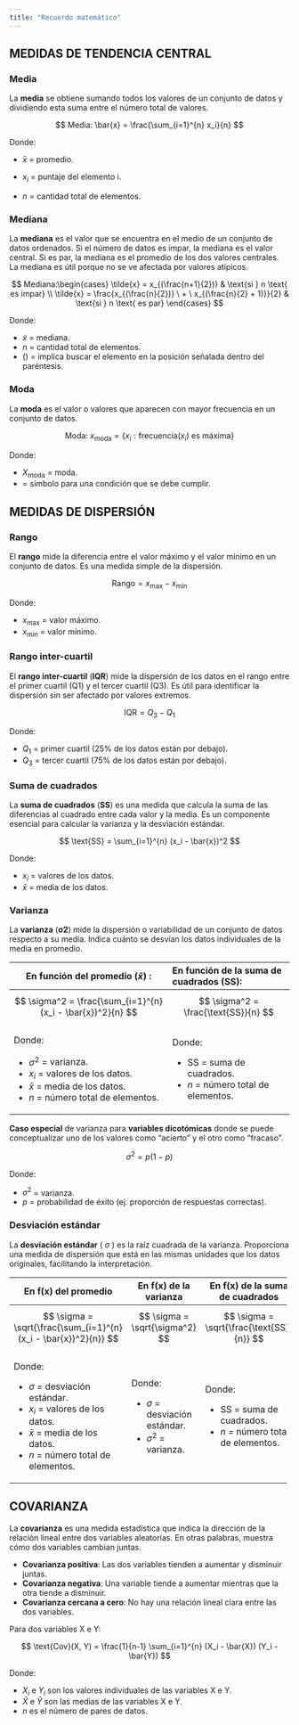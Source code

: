 ```yaml
---
title: "Recuerdo matemático"
---
```


## MEDIDAS DE TENDENCIA CENTRAL

### Media

La **media** se obtiene sumando todos los valores de un conjunto de datos y dividiendo esta suma entre el número total de valores.

$$
Media: \bar{x} = \frac{\sum_{i=1}^{n} x_i}{n}
$$

Donde:

-   $\bar{x}$ = promedio.

-   $x_i$ = puntaje del elemento i.

-   $n$ = cantidad total de elementos.

### Mediana

La **mediana** es el valor que se encuentra en el medio de un conjunto de datos ordenados. Si el número de datos es impar, la mediana es el valor central. Si es par, la mediana es el promedio de los dos valores centrales. La mediana es útil porque no se ve afectada por valores atípicos.

$$
Mediana:\begin{cases} 
\tilde{x} = x_{(\frac{n+1}{2})} & \text{si } n \text{ es impar} \\ 
\tilde{x} = \frac{x_{(\frac{n}{2})} \ + \ x_{(\frac{n}{2} + 1)}}{2} & \text{si } n \text{ es par} 
\end{cases}
$$

Donde:

-   $\tilde{x}$ = mediana.
-   $n$ = cantidad total de elementos.
-   $()$ = implica buscar el elemento en la posición señalada dentro del paréntesis.

### Moda

La **moda** es el valor o valores que aparecen con mayor frecuencia en un conjunto de datos.

$$
\text{Moda: } x_{\text{moda}} = \{x_i: \text{frecuencia}(x_i) \text{ es máxima}\}
$$

Donde:

-   $X_{\text{moda}}$ = moda.
-   $\text{{}}$ = símbolo para una condición que se debe cumplir.

## MEDIDAS DE DISPERSIÓN

### Rango

El **rango** mide la diferencia entre el valor máximo y el valor mínimo en un conjunto de datos. Es una medida simple de la dispersión.

$$
\text{Rango} = x_{\text{max}} - x_{\text{min}}
$$

Donde:

-   $x_{\text{max}}$ = valor máximo.
-   $x_{\text{min}}$ = valor mínimo.

### Rango inter-cuartil

El **rango inter-cuartil** (**IQR**) mide la dispersión de los datos en el rango entre el primer cuartil (Q1) y el tercer cuartil (Q3). Es útil para identificar la dispersión sin ser afectado por valores extremos.

$$
\text{IQR} = Q_{3} - Q_{1}
$$

Donde:

-   $Q_{1}$ = primer cuartil (25% de los datos están por debajo).
-   $Q_{3}$ = tercer cuartil (75% de los datos están por debajo).

### Suma de cuadrados

La **suma de cuadrados** (**SS**) es una medida que calcula la suma de las diferencias al cuadrado entre cada valor y la media. Es un componente esencial para calcular la varianza y la desviación estándar.

$$
\text{SS} = \sum_{i=1}^{n} (x_i - \bar{x})^2
$$

Donde:

-   $x_i$ = valores de los datos.
-   $\bar{x}$ = media de los datos.

### Varianza

La **varianza** (**σ2**) mide la dispersión o variabilidad de un conjunto de datos respecto a su media. Indica cuánto se desvían los datos individuales de la media en promedio.

+-------------------------------------------------------+------------------------------------------+
| En función del promedio ($\bar{x}$) :                 | En función de la suma de cuadrados (SS): |
+=======================================================+:=========================================+
| $$                                                    | $$                                       |
| \sigma^2 = \frac{\sum_{i=1}^{n} (x_i - \bar{x})^2}{n} | \sigma^2 = \frac{\text{SS}}{n}           |
| $$                                                    | $$                                       |
+-------------------------------------------------------+------------------------------------------+
| Donde:                                                | Donde:                                   |
|                                                       |                                          |
| -   $\sigma^2$ = varianza.                            | -   $\text{SS}$ = suma de cuadrados.     |
| -   $x_i$ = valores de los datos.                     | -   $n$ = número total de elementos.     |
| -   $\bar{x}$ = media de los datos.                   |                                          |
| -   $n$ = número total de elementos.                  |                                          |
+-------------------------------------------------------+------------------------------------------+

**Caso especial** de varianza para **variables dicotómicas** donde se puede conceptualizar uno de los valores como “acierto” y el otro como “fracaso”.

$$
\sigma^2 = p(1-p)
$$

Donde:

-   $\sigma^2$ = varianza.
-   $p$ = probabilidad de éxito (ej. proporción de respuestas correctas).

### Desviación estándar

La **desviación estándar** ( $\sigma$ ) es la raíz cuadrada de la varianza. Proporciona una medida de dispersión que está en las mismas unidades que los datos originales, facilitando la interpretación.

+------------------------------------------------------------+-------------------------------------+--------------------------------------+
| En f(x) del promedio                                       | En f(x) de la varianza              | En f(x) de la suma de cuadrados      |
+============================================================+=====================================+======================================+
| $$                                                         | $$                                  | $$                                   |
| \sigma = \sqrt{\frac{\sum_{i=1}^{n} (x_i - \bar{x})^2}{n}} | \sigma = \sqrt{\sigma^2}            | \sigma = \sqrt{\frac{\text{SS}}{n}}  |
| $$                                                         | $$                                  | $$                                   |
+------------------------------------------------------------+-------------------------------------+--------------------------------------+
| Donde:                                                     | Donde:                              | Donde:                               |
|                                                            |                                     |                                      |
| -   $\sigma$ = desviación estándar.                        | -   $\sigma$ = desviación estándar. | -   $\text{SS}$ = suma de cuadrados. |
| -   $x_i$ = valores de los datos.                          | -   $\sigma^2$ = varianza.          | -   $n$ = número total de elementos. |
| -   $\bar{x}$ = media de los datos.                        |                                     |                                      |
| -   $n$ = número total de elementos.                       |                                     |                                      |
+------------------------------------------------------------+-------------------------------------+--------------------------------------+

## COVARIANZA

La **covarianza** es una medida estadística que indica la dirección de la relación lineal entre dos variables aleatorias. En otras palabras, muestra cómo dos variables cambian juntas.

-   **Covarianza positiva**: Las dos variables tienden a aumentar y disminuir juntas.
-   **Covarianza negativa**: Una variable tiende a aumentar mientras que la otra tiende a disminuir.
-   **Covarianza cercana a cero**: No hay una relación lineal clara entre las dos variables.

Para dos variables X e Y:

$$
\text{Cov}(X, Y) = \frac{1}{n-1} \sum_{i=1}^{n} (X_i - \bar{X}) (Y_i - \bar{Y})
$$

Donde:

-   $X_i$ e $Y_i$ son los valores individuales de las variables X e Y.
-   $\bar{X}$ e $\bar{Y}$ son las medias de las variables X e Y.
-   $n$ es el número de pares de datos.
